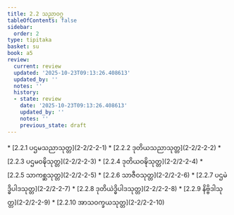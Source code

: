 ```yaml
---
title: 2.2 သညာဝဂ္ဂ
tableOfContents: false
sidebar:
  order: 2
type: tipitaka
basket: su
book: a5
review:
  current: review
  updated: '2025-10-23T09:13:26.408613'
  updated_by: ''
  notes: ''
  history:
  - state: review
    date: '2025-10-23T09:13:26.408613'
    updated_by: ''
    notes: ''
    previous_state: draft
---
```



<ReviewStatus review={frontmatter.review} showDetails={true} />

<HypothesisAnnotation frontmatter={frontmatter} />

<DynamicBreadcrumb />



<TableOfContents book="a5" section="2.2">
* [2.2.1 ပဌမသညာသုတ္တ](2-2/2-2-1)
* [2.2.2 ဒုတိယသညာသုတ္တ](2-2/2-2-2)
* [2.2.3 ပဌမဝဍ္ဎိသုတ္တ](2-2/2-2-3)
* [2.2.4 ဒုတိယဝဍ္ဎိသုတ္တ](2-2/2-2-4)
* [2.2.5 သာကစ္ဆသုတ္တ](2-2/2-2-5)
* [2.2.6 သာဇီဝသုတ္တ](2-2/2-2-6)
* [2.2.7 ပဌမဲဒ္ဓိပါဒသုတ္တ](2-2/2-2-7)
* [2.2.8 ဒုတိယဲဒ္ဓိပါဒသုတ္တ](2-2/2-2-8)
* [2.2.9 နိဗ္ဗိဒါသုတ္တ](2-2/2-2-9)
* [2.2.10 အာသဝက္ခယသုတ္တ](2-2/2-2-10)
</TableOfContents>